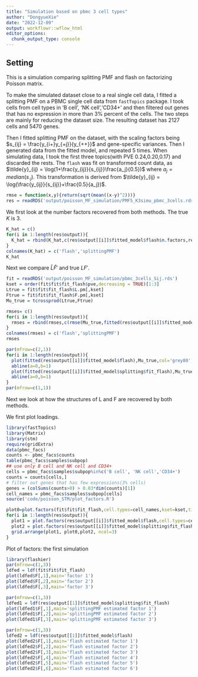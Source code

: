 ```yaml
---
title: "Simulation based on pbmc 3 cell types"
author: "DongyueXie"
date: "2022-12-09"
output: workflowr::wflow_html
editor_options:
  chunk_output_type: console
---
```


## Setting

This is a simulation comparing splitting PMF and flash on factorizing Poisson matrix. 

To make the simulated dataset close to a real single cell data, I fitted a splitting PMF on a PBMC single cell data from `fastTopics` package. I took cells from cell types in  'B cell', 'NK cell','CD34+' and then filtered out genes that has no expression in more than $3\%$ percent of the cells. The two steps are mainly for reducing the dataset size. The resulting dataset has 2127 cells and 5470 genes. 

Then I fitted splitting PMF on the dataset, with the scaling factors being $s_{ij} = \frac{y_{i+}y_{+j}}{y_{++}}$ and gene-specific variances. Then I generated data from the fitted model, and repeated 5 times. When simulating data, I took the first three topics(with PVE 0.24,0.20,0.17) and discarded the rests. The `flash` was fit on transformed count data, as $\tilde{y}_{ij} = \log(1+\frac{y_{ij}}{s_{ij}}\frac{a_j}{0.5})$ where $a_j = median(s_{\cdot j})$. This transformation is derived from $\tilde{y}_{ij} = \log(\frac{y_{ij}}{s_{ij}}+\frac{0.5}{a_j})$. 

```r
rmse = function(x,y){return(sqrt(mean((x-y)^2)))}
res = readRDS('output/poisson_MF_simulation/PMF5_K3simu_pbmc_3cells.rds')
```

We first look at the number factors recovered from both methods. The true $K$ is 3.

```r
K_hat = c()
for(i in 1:length(res$output)){
  K_hat = rbind(K_hat,c(res$output[[i]]$fitted_model$flash$n.factors,res$output[[i]]$fitted_model$splitting$fit_flash$n.factors))
}
colnames(K_hat) = c('flash','splittingPMF')
K_hat
```

Next we compare $\hat L\hat F'$ and true $LF'$.

```r
fit = readRDS('output/poisson_MF_simulation/pbmc_3cells_Sij.rds')
kset = order(fit$fit$fit_flash$pve,decreasing = TRUE)[1:3]
Ltrue = fit$fit$fit_flash$L.pm[,kset]
Ftrue = fit$fit$fit_flash$F.pm[,kset]
Mu_true = tcrossprod(Ltrue,Ftrue)
```

```r
rmses= c()
for(i in 1:length(res$output)){
  rmses = rbind(rmses,c(rmse(Mu_true,fitted(res$output[[i]]$fitted_model$flash)),rmse(Mu_true,fitted(res$output[[i]]$fitted_model$splitting$fit_flash))))
}
colnames(rmses) = c('flash','splittingPMF')
rmses
```

```r
par(mfrow=c(2,1))
for(i in 1:length(res$output)){
  plot(fitted(res$output[[i]]$fitted_model$flash),Mu_true,col='grey80',xlab='fitted',ylab='LF',main='flash')
  abline(a=0,b=1)
  plot(fitted(res$output[[i]]$fitted_model$splitting$fit_flash),Mu_true,col='grey80',xlab='fitted',ylab='LF',main='splitting')
  abline(a=0,b=1)
}
par(mfrow=c(1,1))
```

Next we look at how the structures of L and F are recovered by both methods.

We first plot loadings.

```r
library(fastTopics)
library(Matrix)
library(stm)
require(gridExtra)
data(pbmc_facs)
counts <- pbmc_facs$counts
table(pbmc_facs$samples$subpop)
## use only B cell and NK cell and CD34+
cells = pbmc_facs$samples$subpop%in%c('B cell', 'NK cell','CD34+')
counts = counts[cells,]
# filter out genes that has few expressions(3% cells)
genes = (colSums(counts>0) > 0.03*dim(counts)[1])
cell_names = pbmc_facs$samples$subpop[cells]
source('code/poisson_STM/plot_factors.R')
```

```r
plot0=plot.factors(fit$fit$fit_flash,cell.types=cell_names,kset=kset,title='True Loadings')
for(i in 1:length(res$output)){
  plot1 = plot.factors(res$output[[i]]$fitted_model$flash,cell.types=cell_names,title='flash')
  plot2 = plot.factors(res$output[[i]]$fitted_model$splitting$fit_flash,cell.types=cell_names,title='splittingPMF')
  grid.arrange(plot1, plot0,plot2, ncol=3)
}

```

Plot of factors: the first simulation

```r
library(flashier)
par(mfrow=c(1,3))
ldfed = ldf(fit$fit$fit_flash)
plot(ldfed$F[,1],main='factor 1')
plot(ldfed$F[,2],main='factor 2')
plot(ldfed$F[,3],main='factor 3')
```

```r
par(mfrow=c(1,3))
ldfed1 = ldf(res$output[[1]]$fitted_model$splitting$fit_flash)
plot(ldfed1$F[,1],main='splittingPMF estimated factor 1')
plot(ldfed1$F[,2],main='splittingPMF estimated factor 2')
plot(ldfed1$F[,3],main='splittingPMF estimated factor 3')
```

```r
par(mfrow=c(1,3))
ldfed2 = ldf(res$output[[1]]$fitted_model$flash)
plot(ldfed2$F[,1],main='flash estimated factor 1')
plot(ldfed2$F[,2],main='flash estimated factor 2')
plot(ldfed2$F[,3],main='flash estimated factor 3')
plot(ldfed2$F[,4],main='flash estimated factor 4')
plot(ldfed2$F[,5],main='flash estimated factor 5')
plot(ldfed2$F[,6],main='flash estimated factor 6')
```



